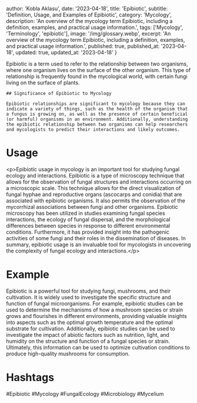 
  author: 'Kobla Aklasu',
  date: '2023-04-18',
  title: 'Epibiotic',
  subtitle: 'Definition, Usage, and Examples of Epibiotic',
  category: 'Mycology',
  description: 'An overview of the mycology term Epibiotic, including a definition, examples, and practical usage information.',
  tags: ['Mycology', 'Terminology', 'epibiotic'],
  image: '/img/glossary.webp',
  excerpt: 'An overview of the mycology term Epibiotic, including a definition, examples, and practical usage information.',
  published: true,
  published_at: '2023-04-18',
  updated: true,
  updated_at: '2023-04-18'
}




Epibiotic is a term used to refer to the relationship between two organisms, where one organism lives on the surface of the other organism. This type of relationship is frequently found in the mycological world, with certain fungi living on the surface of plants.
    
    ## Significance of Epibiotic to Mycology
    
    Epibiotic relationships are significant to mycology because they can indicate a variety of things, such as the health of the organism that a fungus is growing on, as well as the presence of certain beneficial (or harmful) organisms in an environment. Additionally, understanding the epibiotic relationship between two organisms can help researchers and mycologists to predict their interactions and likely outcomes.

# Usage

&lt;p&gt;Epibiotic usage in mycology is an important tool for studying fungal ecology and interactions. Epibiotic is a type of microscopy technique that allows for the observation of fungal structures and interactions occurring on a microscopic scale. This technique allows for the direct visualization of fungal hyphae and reproductive organs (ascocarps and conidia) that are associated with epibiotic organisms. It also permits the observation of the mycorrhizal associations between fungi and other organisms. Epibiotic microscopy has been utilized in studies examining fungal species interactions, the ecology of fungal dispersal, and the morphological differences between species in response to different environmental conditions. Furthermore, it has provided insight into the pathogenic activities of some fungi and their roles in the dissemination of diseases. In summary, epibiotic usage is an invaluable tool for mycologists in uncovering the complexity of fungal ecology and interactions.&lt;/p&gt;

# Example

Epibiotic is a powerful tool for studying fungi, mushrooms, and their cultivation. It is widely used to investigate the specific structure and function of fungal microorganisms. For example, epibiotic studies can be used to determine the mechanisms of how a mushroom species or strain grows and flourishes in different environments, providing valuable insights into aspects such as the optimal growth temperature and the optimal substrate for cultivation. Additionally, epibiotic studies can be used to investigate the impact of abiotic factors such as nutrition, light, and humidity on the structure and function of a fungal species or strain. Ultimately, this information can be used to optimize cultivation conditions to produce high-quality mushrooms for consumption.

# Hashtags

#Epibiotic #Mycology #FungalEcology #Microbiology #Mycelium


